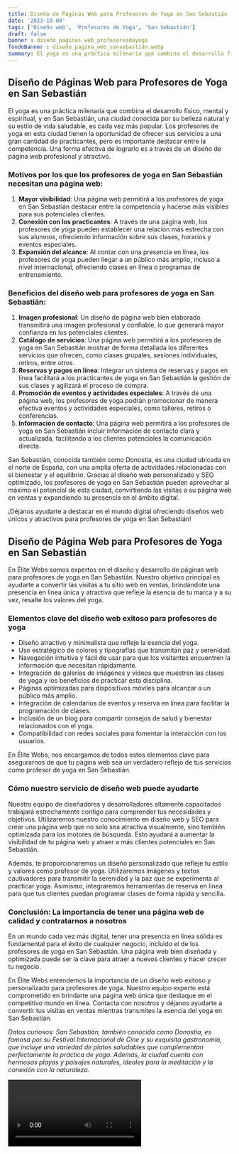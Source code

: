 ```yaml
---
title: Diseño de Páginas Web para Profesores de Yoga en San Sebastián
date: '2023-10-04'
tags: ['Diseño web', 'Profesores de Yoga', 'San Sebastián']
draft: false
banner : diseño_paginas_web_profesoresdeyoga
fondoBanner : diseño_pagina_web_sansebastián.webp
summary: El yoga es una práctica milenaria que combina el desarrollo físico, mental y espiritual, y en San Sebastián, una ciudad conocida por su belleza natural y su estilo de vida saludable, es cada vez más popular. Los profesores de yoga en esta ciudad tienen la oportunidad de ofrecer sus servicios a una gran cantidad de practicantes, pero es importante destacar entre la competencia. Una forma efectiva de lograrlo es a través de un diseño de página web profesional y atractivo.
---
```


## Diseño de Páginas Web para Profesores de Yoga en San Sebastián

El yoga es una práctica milenaria que combina el desarrollo físico, mental y espiritual, y en San Sebastián, una ciudad conocida por su belleza natural y su estilo de vida saludable, es cada vez más popular. Los profesores de yoga en esta ciudad tienen la oportunidad de ofrecer sus servicios a una gran cantidad de practicantes, pero es importante destacar entre la competencia. Una forma efectiva de lograrlo es a través de un diseño de página web profesional y atractivo.

### Motivos por los que los profesores de yoga en San Sebastián necesitan una página web:

1. **Mayor visibilidad**: Una página web permitirá a los profesores de yoga en San Sebastián destacar entre la competencia y hacerse más visibles para sus potenciales clientes.
2. **Conexión con los practicantes**: A través de una página web, los profesores de yoga pueden establecer una relación más estrecha con sus alumnos, ofreciendo información sobre sus clases, horarios y eventos especiales.
3. **Expansión del alcance**: Al contar con una presencia en línea, los profesores de yoga pueden llegar a un público más amplio, incluso a nivel internacional, ofreciendo clases en línea o programas de entrenamiento.

### Beneficios del diseño web para profesores de yoga en San Sebastián:

1. **Imagen profesional**: Un diseño de página web bien elaborado transmitirá una imagen profesional y confiable, lo que generará mayor confianza en los potenciales clientes.
2. **Catálogo de servicios**: Una página web permitirá a los profesores de yoga en San Sebastián mostrar de forma detallada los diferentes servicios que ofrecen, como clases grupales, sesiones individuales, retiros, entre otros.
3. **Reservas y pagos en línea**: Integrar un sistema de reservas y pagos en línea facilitará a los practicantes de yoga en San Sebastián la gestión de sus clases y agilizará el proceso de compra.
4. **Promoción de eventos y actividades especiales**: A través de una página web, los profesores de yoga podrán promocionar de manera efectiva eventos y actividades especiales, como talleres, retiros o conferencias.
5. **Información de contacto**: Una página web permitirá a los profesores de yoga en San Sebastián incluir información de contacto clara y actualizada, facilitando a los clientes potenciales la comunicación directa.

San Sebastián, conocida también como Donostia, es una ciudad ubicada en el norte de España, con una amplia oferta de actividades relacionadas con el bienestar y el equilibrio. Gracias al diseño web personalizado y SEO optimizado, los profesores de yoga en San Sebastián pueden aprovechar al máximo el potencial de esta ciudad, convirtiendo las visitas a su página web en ventas y expandiendo su presencia en el ámbito digital.

¡Déjanos ayudarte a destacar en el mundo digital ofreciendo diseños web únicos y atractivos para profesores de yoga en San Sebastián!

<GifSeo />

<Cta />

## Diseño de Página Web para Profesores de Yoga en San Sebastián

En Élite Webs somos expertos en el diseño y desarrollo de páginas web para profesores de yoga en San Sebastián. Nuestro objetivo principal es ayudarte a convertir las visitas a tu sitio web en ventas, brindándote una presencia en línea única y atractiva que refleje la esencia de tu marca y a su vez, resalte los valores del yoga. 

### Elementos clave del diseño web exitoso para profesores de yoga

- Diseño atractivo y minimalista que refleje la esencia del yoga.
- Uso estratégico de colores y tipografías que transmitan paz y serenidad.
- Navegación intuitiva y fácil de usar para que los visitantes encuentren la información que necesitan rápidamente.
- Integración de galerías de imágenes y vídeos que muestren las clases de yoga y los beneficios de practicar esta disciplina.
- Páginas optimizadas para dispositivos móviles para alcanzar a un público más amplio.
- Integración de calendarios de eventos y reserva en línea para facilitar la programación de clases.
- Inclusión de un blog para compartir consejos de salud y bienestar relacionados con el yoga.
- Compatibilidad con redes sociales para fomentar la interacción con los usuarios.

En Élite Webs, nos encargamos de todos estos elementos clave para asegurarnos de que tu página web sea un verdadero reflejo de tus servicios como profesor de yoga en San Sebastián.

### Cómo nuestro servicio de diseño web puede ayudarte

Nuestro equipo de diseñadores y desarrolladores altamente capacitados trabajará estrechamente contigo para comprender tus necesidades y objetivos. Utilizaremos nuestro conocimiento en diseño web y SEO para crear una página web que no solo sea atractiva visualmente, sino también optimizada para los motores de búsqueda. Esto ayudará a aumentar la visibilidad de tu página web y atraer a más clientes potenciales en San Sebastián.

Además, te proporcionaremos un diseño personalizado que refleje tu estilo y valores como profesor de yoga. Utilizaremos imágenes y textos cautivadores para transmitir la serenidad y la paz que se experimenta al practicar yoga. Asimismo, integraremos herramientas de reserva en línea para que tus clientes puedan programar clases de forma rápida y sencilla.

### Conclusión: La importancia de tener una página web de calidad y contratarnos a nosotros

En un mundo cada vez más digital, tener una presencia en línea sólida es fundamental para el éxito de cualquier negocio, incluido el de los profesores de yoga en San Sebastián. Una página web bien diseñada y optimizada puede ser la clave para atraer a nuevos clientes y hacer crecer tu negocio.

En Élite Webs entendemos la importancia de un diseño web exitoso y personalizado para profesores de yoga. Nuestro equipo experto está comprometido en brindarte una página web única que destaque en el competitivo mundo en línea. Contacta con nosotros y déjanos ayudarte a convertir tus visitas en ventas mientras transmites la esencia del yoga en San Sebastián.

*Datos curiosos: San Sebastián, también conocida como Donostia, es famosa por su Festival Internacional de Cine y su exquisita gastronomía, que incluye una variedad de platos saludables que complementan perfectamente la práctica de yoga. Además, la ciudad cuenta con hermosas playas y paisajes naturales, ideales para la meditación y la conexión con la naturaleza.*

<Video />

<CtaBot job='Profesores de Yoga' city='San Sebastián'/>

<Gmaps query='San Sebastián+españa+maps' />